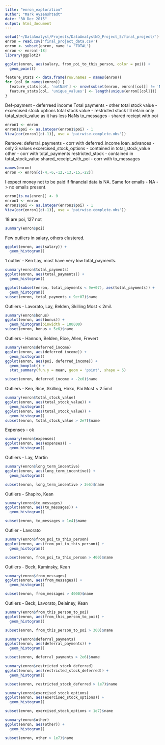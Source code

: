 ```yaml
---
title: "enron_exploration"
author: "Mark Ayzenshtadt"
date: "30 Dec 2015"
output: html_document
---
```


```r
setwd('~/DataAnalyst/Projects/DataAnalystND_Project_5/final_project/')
enron = read.csv('final_project_data.csv')
enron <- subset(enron, name != 'TOTAL')
enron <- enron[-18]
library(ggplot2)
```


```r
ggplot(enron, aes(salary, from_poi_to_this_person, color = poi)) +
  geom_point()
```

```r
feature_stats <- data.frame(row.names = names(enron))
for (col in names(enron)) {
  feature_stats[col, 'notNaN'] <- nrow(subset(enron, enron[[col]] != 'NaN'))
  feature_stats[col, 'unique_values'] <- length(unique(enron[[col]]))
}
```

Def-payment - deferreed income
Total payments - other
total stock value - excercised stock options
total stock value - restricted stock
I'll retain only total_stock_value as it has less NaNs
to_messages - shared reciept with poi
```r
enron1 <- enron
enron1$poi <- as.integer(enron1$poi) - 1
View(cor(enron1[c(-1)], use = 'pairwise.complete.obs'))
```

Remove:
deferral_payments - corr with deferred_income
loan_advances - only 3 values
excercised_stock_options - contained in total_stock_value
other - corr with total_payments
restricted_stock - contained in total_stock_value
shared_receipt_with_poi - corr with to_messages
```r
names(enron)
enron <- enron[c(-4,-6,-12,-13,-15,-22)]
```

I expect money not to be paid if financial data is NA.
Same for emails - NA -> no emails present.
```r
enron[is.na(enron)] <- 0
enron1 <- enron
enron1$poi <- as.integer(enron1$poi) - 1
View(cor(enron1[c(-1)], use = 'pairwise.complete.obs'))
```

18 are poi, 127 not
```r
summary(enron$poi)
```

Few outliers in salary, others clustered.
```r
ggplot(enron, aes(salary)) +
  geom_histogram()
```

1 outlier - Ken Lay, most have very low total_payments.
```r
summary(enron$total_payments)
ggplot(enron, aes(total_payments)) +
  geom_histogram()

ggplot(subset(enron, total_payments < 9e+07), aes(total_payments)) +
  geom_histogram()
subset(enron, total_payments > 9e+07)$name
```

Outliers - Lavorato, Lay, Belden, Skilling
Most < 2mil.
```r
summary(enron$bonus)
ggplot(enron, aes(bonus)) +
  geom_histogram(binwidth = 100000)
subset(enron, bonus > 5e6)$name
```

Outliers - Hannon, Belden, Rice, Allen, Frevert
```r
summary(enron$deferred_income)
ggplot(enron, aes(deferred_income)) +
  geom_histogram()
ggplot(enron, aes(poi, deferred_income)) +
  geom_boxplot() +
  stat_summary(fun.y = mean, geom = 'point', shape = 5)

subset(enron, deferred_income < -2e6)$name
```

Outliers - Ken, Rice, Skilling, Hirko, Pai
Most < 2.5mil
```r
summary(enron$total_stock_value)
ggplot(enron, aes(total_stock_value)) +
  geom_histogram()
ggplot(enron, aes(total_stock_value)) +
  geom_histogram()
subset(enron, total_stock_value > 2e7)$name
```

Expenses - ok
```r
summary(enron$expenses)
ggplot(enron, aes(expenses)) +
  geom_histogram()
```

Outliers - Lay, Martin
```r
summary(enron$long_term_incentive)
ggplot(enron, aes(long_term_incentive)) +
  geom_histogram()

subset(enron, long_term_incentive > 3e6)$name
```

Outliers - Shapiro, Kean
```r
summary(enron$to_messages)
ggplot(enron, aes(to_messages)) +
  geom_histogram()

subset(enron, to_messages > 1e4)$name
```

Outlier - Lavorato
```r
summary(enron$from_poi_to_this_person)
ggplot(enron, aes(from_poi_to_this_person)) +
  geom_histogram()

subset(enron, from_poi_to_this_person > 400)$name
```

Outliers - Beck, Kaminsky, Kean
```r
summary(enron$from_messages)
ggplot(enron, aes(from_messages)) +
  geom_histogram()

subset(enron, from_messages > 4000)$name
```

Outliers - Beck, Lavorato, Delainey, Kean
```r
summary(enron$from_this_person_to_poi)
ggplot(enron, aes(from_this_person_to_poi)) +
  geom_histogram()

subset(enron, from_this_person_to_poi > 300)$name
```


```r
summary(enron$deferral_payments)
ggplot(enron, aes(deferral_payments)) +
  geom_histogram()

subset(enron, deferral_payments > 2e6)$name
```


```r
summary(enron$restricted_stock_deferred)
ggplot(enron, aes(restricted_stock_deferred)) +
  geom_histogram()

subset(enron, restricted_stock_deferred > 1e7)$name
```

```r
summary(enron$exercised_stock_options)
ggplot(enron, aes(exercised_stock_options)) +
  geom_histogram()

subset(enron, exercised_stock_options > 1e7)$name
```

```r
summary(enron$other)
ggplot(enron, aes(other)) +
  geom_histogram()

subset(enron, other > 1e7)$name
```

